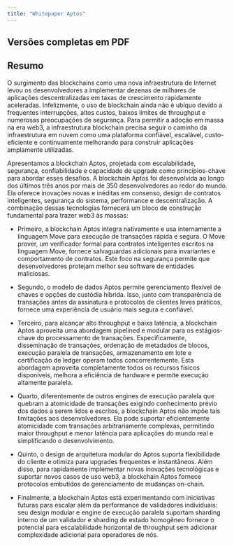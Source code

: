 ```yaml
---
title: "Whitepaper Aptos"
---
```



## Versões completas em PDF

<CardGrid>
  <LinkCard href="https://aptosfoundation.org/whitepaper/aptos-whitepaper_en.pdf" title="🇺🇸 Inglês (en-US) ↗" description="Whitepaper original Aptos em PDF em inglês" target="_blank" />

  <LinkCard href="https://aptosfoundation.org/whitepaper/aptos-whitepaper_ko.pdf" title="🇰🇷 한국어 Coreano (ko-KR) ↗" description="Whitepaper Aptos em PDF traduzido para coreano" target="_blank" />

  <LinkCard href="https://aptosfoundation.org/whitepaper/aptos-whitepaper_ja.pdf" title="🇯🇵 日本語 Japonês (ja-JP) ↗" description="Whitepaper Aptos em PDF traduzido para japonês" target="_blank" />

  <LinkCard href="https://aptosfoundation.org/whitepaper/aptos-whitepaper_es.pdf" title="🇪🇸 Español Espanhol (es-ES) ↗" description="Whitepaper Aptos em PDF traduzido para espanhol" target="_blank" />
</CardGrid>

## Resumo

O surgimento das blockchains como uma nova infraestrutura de Internet levou os desenvolvedores a implementar dezenas de milhares de aplicações descentralizadas em taxas de crescimento rapidamente aceleradas.
Infelizmente, o uso de blockchain ainda não é ubíquo devido a frequentes interrupções, altos custos, baixos limites de throughput e numerosas preocupações de segurança. Para permitir a adoção em massa na era web3, a infraestrutura blockchain precisa seguir o caminho da infraestrutura em nuvem como uma plataforma confiável, escalável, custo-eficiente e continuamente melhorando para construir aplicações amplamente utilizadas.

Apresentamos a blockchain Aptos, projetada com escalabilidade, segurança, confiabilidade e capacidade de upgrade como princípios-chave para abordar esses desafios. A blockchain Aptos foi desenvolvida ao longo dos últimos três anos por mais de 350 desenvolvedores ao redor do mundo. Ela oferece inovações novas e inéditas em consenso, design de contratos inteligentes, segurança do sistema, performance e descentralização. A combinação dessas tecnologias fornecerá um bloco de construção fundamental para trazer web3 às massas:

- Primeiro, a blockchain Aptos integra nativamente e usa internamente a linguagem Move para execução de transações rápida e segura. O Move prover, um verificador formal para contratos inteligentes escritos na linguagem Move, fornece salvaguardas adicionais para invariantes e comportamento de contratos. Este foco na segurança permite que desenvolvedores protejam melhor seu software de entidades maliciosas.

- Segundo, o modelo de dados Aptos permite gerenciamento flexível de chaves e opções de custódia híbrida. Isso, junto com transparência de transações antes da assinatura e protocolos de clientes leves práticos, fornece uma experiência de usuário mais segura e confiável.

- Terceiro, para alcançar alto throughput e baixa latência, a blockchain Aptos aproveita uma abordagem pipelined e modular para os estágios-chave do processamento de transações. Especificamente, disseminação de transações, ordenação de metadados de blocos, execução paralela de transações, armazenamento em lote e certificação de ledger operam todos concorrentemente. Esta abordagem aproveita completamente todos os recursos físicos disponíveis, melhora a eficiência de hardware e permite execução altamente paralela.

- Quarto, diferentemente de outros engines de execução paralela que quebram a atomicidade de transações exigindo conhecimento prévio dos dados a serem lidos e escritos, a blockchain Aptos não impõe tais limitações aos desenvolvedores. Ela pode suportar eficientemente atomicidade com transações arbitrariamente complexas, permitindo maior throughput e menor latência para aplicações do mundo real e simplificando o desenvolvimento.

- Quinto, o design de arquitetura modular do Aptos suporta flexibilidade do cliente e otimiza para upgrades frequentes e instantâneos. Além disso, para rapidamente implementar novas inovações tecnológicas e suportar novos casos de uso web3, a blockchain Aptos fornece protocolos embutidos de gerenciamento de mudanças on-chain.

- Finalmente, a blockchain Aptos está experimentando com iniciativas futuras para escalar além da performance de validadores individuais: seu design modular e engine de execução paralela suportam sharding interno de um validador e sharding de estado homogêneo fornece o potencial para escalabilidade horizontal de throughput sem adicionar complexidade adicional para operadores de nós.
